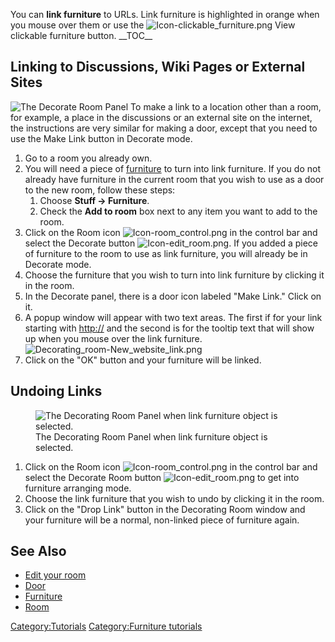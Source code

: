 You can '''link furniture''' to URLs. Link furniture is highlighted in orange when you mouse over them or use the [[Image:Icon-clickable_furniture.png]] View clickable furniture button.
__TOC__
== Linking to Discussions, Wiki Pages or External Sites ==

[[Image:Decorating room window.png|right|thumb|The Decorate Room Panel]]
To make a link to a location other than a room, for example, a place in the discussions or an external site on the internet, the instructions are very similar for making a door, except that you need to use the Make Link button in Decorate mode.

#Go to a room you already own.
#You will need a piece of [[furniture]] to turn into link furniture.  If you do not already have furniture in the current room that you wish to use as a door to the new room, follow these steps:
##Choose '''Stuff &rarr; Furniture'''.
##Check the '''Add to room''' box next to any item you want to add to the room.
#Click on the Room icon [[Image:Icon-room_control.png]] in the control bar and select the Decorate button [[Image:Icon-edit_room.png]].  If you added a piece of furniture to the room to use as link furniture, you will already be in Decorate mode.
#Choose the furniture that you wish to turn into link furniture by clicking it in the room.
#In the Decorate panel, there is a door icon labeled "Make Link."  Click on it.
#A popup window will appear with two text areas.  The first if for your link starting with http:// and the second is for the tooltip text that will show up when you mouse over the link furniture.<br>[[Image:Decorating room-New website link.png]]
#Click on the "OK" button and your furniture will be linked.
{{clearright}}

== Undoing Links ==
[[Image:Decorating room window-Drop link.png|right|thumb|The Decorating Room Panel when link furniture object is selected.]]
#Click on the Room icon [[Image:Icon-room_control.png]] in the control bar and select the Decorate Room button [[Image:Icon-edit_room.png]] to get into furniture arranging mode.
#Choose the link furniture that you wish to undo by clicking it in the room.
#Click on the "Drop Link" button in the Decorating Room window and your furniture will be a normal, non-linked piece of furniture again.
{{clearright}}

== See Also ==
* [[Edit your room]]
* [[Door]]
* [[Furniture]]
* [[Room]]

[[Category:Tutorials]][[Category:Furniture tutorials]]